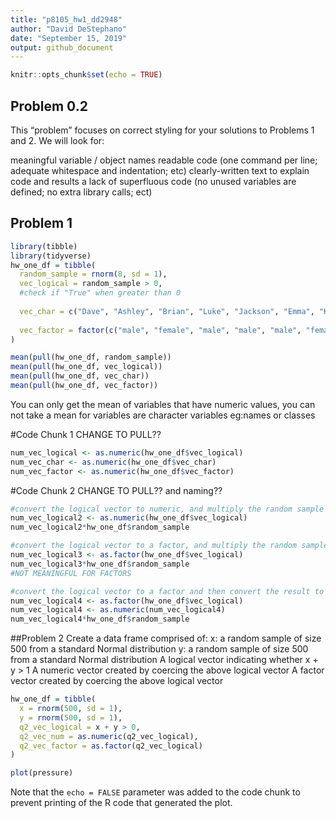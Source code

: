 ```yaml
---
title: "p8105_hw1_dd2948"
author: "David DeStephano"
date: "September 15, 2019"
output: github_document
---
```


```r
knitr::opts_chunk$set(echo = TRUE)
```

## Problem 0.2
This “problem” focuses on correct styling for your solutions to Problems 1 and 2. We will look for:

meaningful variable / object names
readable code (one command per line; adequate whitespace and indentation; etc)
clearly-written text to explain code and results
a lack of superfluous code (no unused variables are defined; no extra library calls; ect)

## Problem 1
```r
library(tibble)
library(tidyverse)
hw_one_df = tibble(
  random_sample = rnorm(8, sd = 1), 
  vec_logical = random_sample > 0, 
  #check if "True" when greater than 0
  
  vec_char = c("Dave", "Ashley", "Brian", "Luke", "Jackson", "Emma", "Katherine", "Eight"),
  
  vec_factor = factor(c("male", "female", "male", "male", "male", "female", "female", "number" ))
)

mean(pull(hw_one_df, random_sample))
mean(pull(hw_one_df, vec_logical))
mean(pull(hw_one_df, vec_char))
mean(pull(hw_one_df, vec_factor))
```
You can only get the mean of variables that have numeric values, you can not take a mean for variables are character variables eg:names or classes

#Code Chunk 1 CHANGE TO PULL??
```r
num_vec_logical <- as.numeric(hw_one_df$vec_logical)
num_vec_char <- as.numeric(hw_one_df$vec_char)
num_vec_factor <- as.numeric(hw_one_df$vec_factor)
```

#Code Chunk 2  CHANGE TO PULL?? and naming??
```r
#convert the logical vector to numeric, and multiply the random sample by the result
num_vec_logical2 <- as.numeric(hw_one_df$vec_logical)
num_vec_logical2*hw_one_df$random_sample

#convert the logical vector to a factor, and multiply the random sample by the result
num_vec_logical3 <- as.factor(hw_one_df$vec_logical)
num_vec_logical3*hw_one_df$random_sample
#NOT MEANINGFUL FOR FACTORS

#convert the logical vector to a factor and then convert the result to numeric, and multiply the random sample by the result
num_vec_logical4 <- as.factor(hw_one_df$vec_logical)
num_vec_logical4 <- as.numeric(num_vec_logical4)
num_vec_logical4*hw_one_df$random_sample

```
##Problem 2
Create a data frame comprised of:
x: a random sample of size 500 from a standard Normal distribution
y: a random sample of size 500 from a standard Normal distribution
A logical vector indicating whether x + y > 1
A numeric vector created by coercing the above logical vector
A factor vector created by coercing the above logical vector

```r
hw_one_df = tibble(
  x = rnorm(500, sd = 1),
  y = rnorm(500, sd = 1), 
  q2_vec_logical = x + y > 0,
  q2_vec_num = as.numeric(q2_vec_logical),
  q2_vec_factor = as.factor(q2_vec_logical)
)
```  
  
  






```r
plot(pressure)
```

Note that the `echo = FALSE` parameter was added to the code chunk to prevent printing of the R code that generated the plot.
